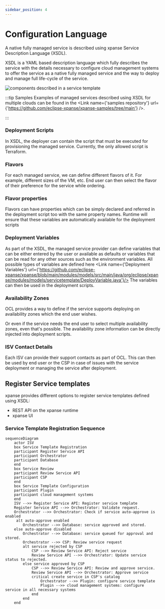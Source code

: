 ```yaml
---
sidebar_position: 4
---
```



# Configuration Language

A native fully managed service is described using xpanse Service Description Language
(XSDL).

XSDL is a YAML based description language which fully describes the service
with the details necessary to configure cloud management systems to offer the service as a native fully managed service
and the way to deploy and manage full life-cycle of the service.

![components described in a service template](../static/img/service-template-components.excalidraw.png)

:::tip Samples
Examples of managed services described using XSDL for multiple clouds can be found in the <Link name={'samples repository'} url={'https://github.com/eclipse-xpanse/xpanse-samples/tree/main'} />.

:::

### Deployment Scripts

In XSDL, the deployer can contain the script that must be executed for provisioning the managed service.
Currently, the only allowed script is Terraform.

### Flavors

For each managed service, we can define different flavors of it. For example, different sizes of the VM, etc. End user
can then select the flavor of their preference for the service while ordering.

### Flavor properties

Flavors can have properties which can be simply declared and referred in the deployment script too with the same
property names. Runtime will ensure that these variables are automatically available for the deployment scripts

### Deployment Variables

As part of the XSDL, the managed service provider can define variables that can be either entered by the user or
available as defaults or variables that can be read for any other sources such as the environment variables. All possible types of variables are defined
here <Link name={'Deployment Variables'} url={'https://github.com/eclipse-xpanse/xpanse/blob/main/modules/models/src/main/java/org/eclipse/xpanse/modules/models/servicetemplate/DeployVariable.java'}/>
The variables can then be used in the deployment scripts.

### Availability Zones

OCL provides a way to define if the service supports deploying on availability zones which the end user wishes.

Or even if the service needs the end user to select multiple availability zones, even that's possible. The availability zone information can be directly injected into deployment scripts.

### ISV Contact Details

Each ISV can provide their support contacts as part of OCL. This can then be used by end user or the CSP in case of issues with the service deployment or managing the service after deployment.

## Register Service templates

xpanse provides different options to register service templates defined using XSDL:

-   REST API on the xpanse runtime
-   xpanse UI

### Service Template Registration Sequence

```mermaid
sequenceDiagram
    actor ISV
    box Service Template Registration
    participant Register Service API
    participant Orchestrator
    participant Database
    end
    box Service Review
    participant Review Service API
    participant CSP
    end
    box Service Template Configuration
    participant Plugin
    participant cloud management systems
    end
    ISV -->> Register Service API: Register service template
    Register Service API -->> Orchestrator: Validate request.
    Orchestrator -->> Orchestrator: Check if service auto-approve is enabled
     alt auto-approve enabled
        Orchestrator -->> Database: service approved and stored.
    else auto-approve disabled
        Orchestrator -->> Database: service queued for approval and stored.
        Orchestrator -->> CSP: Review service request
        alt service rejected by CSP
            CSP -->> Review Service API: Reject service
            Review Service API -->> Orchestrator: Update service status to rejected.
        else service approved by CSP
            CSP -->> Review Service API: Review and approve service.
            Review Service API -->> Orchestrator: Approve service
            critical create service in CSP's catalog
                Orchestrator -->> Plugin: configure service template
                Plugin -->> cloud management systems: configure service in all necessary systems
            end
        end
    end
```
